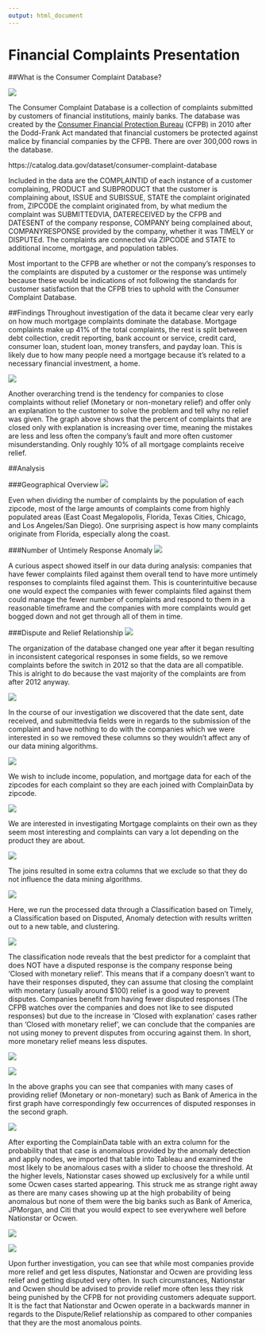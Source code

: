 ---
output: html_document
---
Financial Complaints Presentation
====
##What is the Consumer Complaint Database?

![](./images/CFPB.png)

The Consumer Complaint Database is a collection of complaints submitted by customers of financial institutions, mainly banks. The database was created by the [Consumer Financial Protection Bureau](http://www.consumerfinance.gov/) (CFPB) in 2010 after the Dodd-Frank Act mandated that financial customers be protected against malice by financial companies by the CFPB. There are over 300,000 rows in the database. 

https://catalog.data.gov/dataset/consumer-complaint-database

Included in the data are the COMPLAINTID of each instance of a customer complaining, PRODUCT and SUBPRODUCT that the customer is complaining about, ISSUE and SUBISSUE, STATE the complaint originated from, ZIPCODE the complaint originated from, by what medium the complaint was SUBMITTEDVIA, DATERECEIVED by the CFPB and DATESENT of the company response, COMPANY being complained about, COMPANYRESPONSE provided by the company, whether it was TIMELY or DISPUTEd. The complaints are connected via ZIPCODE and STATE to additional income, mortgage, and population tables. 

Most important to the CFPB are whether or not the company's responses to the complaints are disputed by a customer or the response was untimely because these would be indications of not following the standards for customer satisfaction that the CFPB tries to uphold with the Consumer Complaint Database.



##Findings
Throughout investigation of the data it became clear very early on how much mortgage complaints dominate the database. Mortgage complaints make up 41% of the total complaints, the rest is split between debt collection, credit reporting, bank account or service, credit card, consumer loan, student loan, money transfers, and payday loan. This is likely due to how many people need a mortgage because it's related to a necessary financial investment, a home.

![](./images/explanation.jpg)

Another overarching trend is the tendency for companies to close complaints without relief (Monetary or non-monetary relief) and offer only an explanation to the customer to solve the problem and tell why no relief was given. The graph above shows that the percent of complaints that are closed only with explanation is increasing over time, meaning the mistakes are less and less often the company's fault and more often customer misunderstanding. Only roughly 10% of all mortgage complaints receive relief. 


##Analysis

###Geographical Overview
![](./images/heatmap.png)

Even when dividing the number of complaints by the population of each zipcode, most of the large amounts of complaints come from highly populated areas (East Coast Megalopolis, Florida, Texas Cities, Chicago, and Los Angeles/San Diego). One surprising aspect is how many complaints originate from Florida, especially along the coast. 


###Number of Untimely Response Anomaly
![](./images/timelyactuallyless.jpg)

A curious aspect showed itself in our data during analysis: companies that have fewer complaints filed against them overall tend to have more untimely responses to complaints filed against them. This is counterintuitive because one would expect the companies with fewer complaints filed against them could manage the fewer number of complaints and respond to them in a reasonable timeframe and the companies with more complaints would get bogged down and not get through all of them in time. 


###Dispute and Relief Relationship
![](./images/filterrowscode.png)

The organization of the database changed one year after it began resulting in inconsistent categorical responses in some fields, so we remove complaints before the switch in 2012 so that the data are all compatible. This is alright to do because the vast majority of the complaints are from after 2012 anyway.


![](./images/colfilternames.png)

In the course of our investigation we discovered that the date sent, date received, and submittedvia fields were in regards to the submission of the complaint and have nothing to do with the companies which we were interested in so we removed these columns so they wouldn't affect any of our data mining algorithms. 

![](./images/allthejoins.png)

We wish to include income, population, and mortgage data for each of the zipcodes for each complaint so they are each joined with ComplainData by zipcode.

![](./images/filterrowscode2.png)

We are interested in investigating Mortgage complaints on their own as they seem most interesting and complaints can vary a lot depending on the product they are about. 

![](./images/colfilternames2.png)

The joins resulted in some extra columns that we exclude so that they do not influence the data mining algorithms. 

![](./images/algorithms.png)

Here, we run the processed data through a Classification based on Timely, a Classification based on Disputed, Anomaly detection with results written out to a new table, and clustering. 

![](./images/1.png)

The classification node reveals that the best predictor for a complaint that does NOT have a disputed response is the company response being 'Closed with monetary relief'. This means that if a company doesn't want to have their responses disputed, they can assume that closing the complaint with monetary (usually around $100) relief is a good way to prevent disputes. Companies benefit from having fewer disputed responses (The CFPB watches over the companies and does not like to see disputed responses) but due to the increase in 'Closed with explanation' cases rather than 'Closed with monetary relief', we can conclude that the companies are not using money to prevent disputes from occuring against them. In short, more monetary relief means less disputes. 

![](./images/2.png)

![](./images/3.png)

In the above graphs you can see that companies with many cases of providing relief (Monetary or non-monetary) such as Bank of America in the first graph have correspondingly few occurrences of disputed responses in the second graph.

![](./images/4.png)

After exporting the ComplainData table with an extra column for the probability that that case is anomalous provided by the anomaly detection and apply nodes, we imported that table into Tableau and examined the most likely to be anomalous cases with a slider to choose the threshold. At the higher levels, Nationstar cases showed up exclusively for a while until some Ocwen cases started appearing. This struck me as strange right away as there are many cases showing up at the high probability of being anomalous but none of them were the big banks such as Bank of America, JPMorgan, and Citi that you would expect to see everywhere well before Nationstar or Ocwen.

![](./images/5.png)

![](./images/6.png)

Upon further investigation, you can see that while most companies provide more relief and get less disputes, Nationstar and Ocwen are providing less relief and getting disputed very often. In such circumstances, Nationstar and Ocwen should be advised to provide relief more often less they risk being punished by the CFPB for not providing customers adequate support. It is the fact that Nationstar and Ocwen operate in a backwards manner in regards to the Dispute/Relief relationship as compared to other companies that they are the most anomalous points. 

